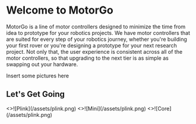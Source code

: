 
# Welcome to MotorGo

MotorGo is a line of motor controllers designed to minimize the time from idea to prototype for your robotics projects. We have motor controllers that are suited for every step of your robotics journey, whether you're building your first rover or you're designing a prototype for your next research project. Not only that, the user experience is consistent across all of the motor controllers, so that upgrading to the next tier is as simple as swapping out your hardware.

Insert some pictures here

## Let's Get Going

<Cards>
  <Cards.Card title="Plink 1" href="/motorgo_plink_1/" arrow >
    <>![Plink](/assets/plink.png)</>
  </Cards.Card>
  <Cards.Card
    title="Mini 1"
    href="/motorgo_mini_1/"
    arrow
  >
    <>![Mini](/assets/plink.png)</>
  </Cards.Card>
  <Cards.Card
    title="Core 1"
    href="/motorgo_core_1/"
    arrow
  >
    <>![Core](/assets/plink.png)</>
    </Cards.Card>
</Cards>